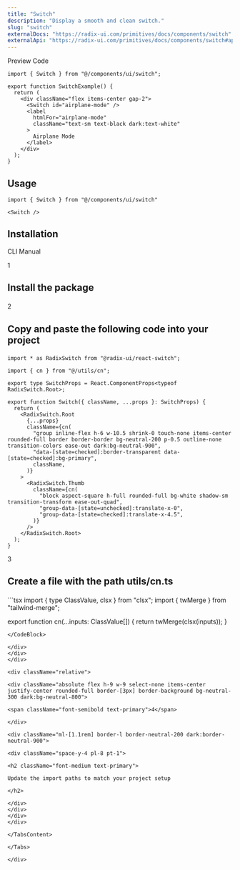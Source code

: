 ```yaml
---
title: "Switch"
description: "Display a smooth and clean switch."
slug: "switch"
externalDocs: "https://radix-ui.com/primitives/docs/components/switch"
externalApi: "https://radix-ui.com/primitives/docs/components/switch#api-reference"
---
```


<Tabs defaultValue="preview">

<div className="flex items-center justify-between border-b dark:border-neutral-800/60 border-neutral-300/50 pr-3">

<TabsList>
	<TabsTrigger value="preview">Preview</TabsTrigger>
	<TabsTrigger value="code">Code</TabsTrigger>
</TabsList>

<CopyCode 
	code="animated-tabs"
	example={true}
	mode="text"
/>

</div>

<TabsContent value="preview">

<ComponentView className="h-[349px] flex items-center justify-center">

<SwitchExample />

</ComponentView>

</TabsContent>

<TabsContent value="code">

<CodeBlock contentClassName="h-fit">

```tsx
import { Switch } from "@/components/ui/switch";

export function SwitchExample() {
  return (
    <div className="flex items-center gap-2">
      <Switch id="airplane-mode" />
      <label
        htmlFor="airplane-mode"
        className="text-sm text-black dark:text-white"
      >
        Airplane Mode
      </label>
    </div>
  );
}
```

</CodeBlock>

</TabsContent>

</Tabs>

<div className="space-y-2 pt-4">

<div className="pb-3 border-b dark:border-neutral-800/60 border-neutral-300/50">

## Usage

</div>

<CodeBlock className="mt-6" contentClassName="h-fit">

```tsx
import { Switch } from "@/components/ui/switch"
```
</CodeBlock>

<CodeBlock className="mt-4" contentClassName="h-fit">

```tsx
<Switch />
```
</CodeBlock>

</div>

<div className="space-y-2 pt-6">

## Installation

<Tabs defaultValue="cli">

<div className="flex items-center justify-between border-b dark:border-neutral-800/60 border-neutral-300/50 pr-3">

<TabsList>
	<TabsTrigger value="cli">CLI</TabsTrigger>
	<TabsTrigger value="manual">Manual</TabsTrigger>
</TabsList>

</div>

<TabsContent value="cli">

<CommandBlock 
	npmCommand="npx @luxeui/ui add switch" 
	pnpmCommand="pnpm dlx @luxeui/ui add switch" 
	yarnCommand="npx @luxeui/ui add switch" 
	bunCommand="bunx --bun @luxeui/ui add switch" 
/>

</TabsContent>

<TabsContent value="manual">

<div>

<div className="relative">

<div className="absolute flex h-9 w-9 select-none items-center justify-center rounded-full border-[3px] border-background bg-neutral-300 dark:bg-neutral-800">
	<span className="font-semibold text-primary">1</span>
</div>

<div className="ml-[1.1rem] border-l border-neutral-200 dark:border-neutral-900">
	
<div className="space-y-4 pb-10 pl-8 pt-1">

<h2 className="font-medium text-primary">

Install the package

</h2>

<CommandBlock 
	npmCommand="npm install @radix-ui/react-switch clsx tailwind-merge" 
	pnpmCommand="pnpm add @radix-ui/react-switch clsx tailwind-merge" 
	yarnCommand="yarn add @radix-ui/react-switch clsx tailwind-merge" 
	bunCommand="bun add @radix-ui/react-switch clsx tailwind-merge" 
/>

</div>
</div>
</div>

<div className="relative">

<div className="absolute flex h-9 w-9 select-none items-center justify-center rounded-full border-[3px] border-background bg-neutral-300 dark:bg-neutral-800">
	<span className="font-semibold text-primary">2</span>
</div>

<div className="ml-[1.1rem] border-l border-neutral-200 dark:border-neutral-900">
	
<div className="space-y-4 pb-10 pl-8 pt-1">

<h2 className="font-medium text-primary">

Copy and paste the following code into your project

</h2>

<CodeBlock fileName="switch.tsx">

```tsx
import * as RadixSwitch from "@radix-ui/react-switch";

import { cn } from "@/utils/cn";

export type SwitchProps = React.ComponentProps<typeof RadixSwitch.Root>;

export function Switch({ className, ...props }: SwitchProps) {
  return (
    <RadixSwitch.Root
      {...props}
      className={cn(
        "group inline-flex h-6 w-10.5 shrink-0 touch-none items-center rounded-full border border-border bg-neutral-200 p-0.5 outline-none transition-colors ease-out dark:bg-neutral-900",
        "data-[state=checked]:border-transparent data-[state=checked]:bg-primary",
        className,
      )}
    >
      <RadixSwitch.Thumb
        className={cn(
          "block aspect-square h-full rounded-full bg-white shadow-sm transition-transform ease-out-quad",
          "group-data-[state=unchecked]:translate-x-0",
          "group-data-[state=checked]:translate-x-4.5",
        )}
      />
    </RadixSwitch.Root>
  );
}
```

</CodeBlock>

</div>
</div>
</div>

<div className="relative">

<div className="absolute flex h-9 w-9 select-none items-center justify-center rounded-full border-[3px] border-background bg-neutral-300 dark:bg-neutral-800">
	<span className="font-semibold text-primary">3</span>
</div>

<div className="ml-[1.1rem] border-l border-neutral-200 dark:border-neutral-900">
	
<div className="space-y-4 pb-10 pl-8 pt-1">

<h2 className="font-medium text-primary">

Create a file with the path <CodeHighlight>utils/cn.ts</CodeHighlight>

</h2>

<CodeBlock fileName="utils/cn.ts" customFilePath="utils/cn.ts" contentClassName="h-fit">
```tsx
import { type ClassValue, clsx } from "clsx";
import { twMerge } from "tailwind-merge";

export function cn(...inputs: ClassValue[]) {
  return twMerge(clsx(inputs));
}
```
</CodeBlock>

</div>
</div>
</div>

<div className="relative">

<div className="absolute flex h-9 w-9 select-none items-center justify-center rounded-full border-[3px] border-background bg-neutral-300 dark:bg-neutral-800">
	
<span className="font-semibold text-primary">4</span>

</div>

<div className="ml-[1.1rem] border-l border-neutral-200 dark:border-neutral-900">

<div className="space-y-4 pl-8 pt-1">

<h2 className="font-medium text-primary">

Update the import paths to match your project setup

</h2>

</div>
</div>
</div>
</div>

</TabsContent>

</Tabs>

</div>